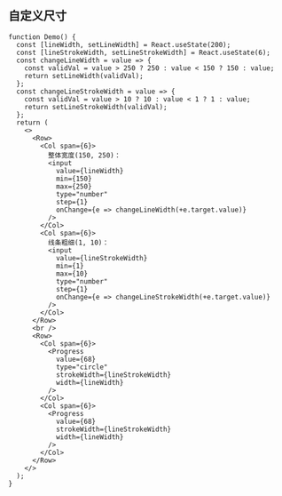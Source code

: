 ## 自定义尺寸

```tsx live=true
function Demo() {
  const [lineWidth, setLineWidth] = React.useState(200);
  const [lineStrokeWidth, setLineStrokeWidth] = React.useState(6);
  const changeLineWidth = value => {
    const validVal = value > 250 ? 250 : value < 150 ? 150 : value;
    return setLineWidth(validVal);
  };
  const changeLineStrokeWidth = value => {
    const validVal = value > 10 ? 10 : value < 1 ? 1 : value;
    return setLineStrokeWidth(validVal);
  };
  return (
    <>
      <Row>
        <Col span={6}>
          整体宽度(150, 250)：
          <input
            value={lineWidth}
            min={150}
            max={250}
            type="number"
            step={1}
            onChange={e => changeLineWidth(+e.target.value)}
          />
        </Col>
        <Col span={6}>
          线条粗细(1, 10)：
          <input
            value={lineStrokeWidth}
            min={1}
            max={10}
            type="number"
            step={1}
            onChange={e => changeLineStrokeWidth(+e.target.value)}
          />
        </Col>
      </Row>
      <br />
      <Row>
        <Col span={6}>
          <Progress
            value={68}
            type="circle"
            strokeWidth={lineStrokeWidth}
            width={lineWidth}
          />
        </Col>
        <Col span={6}>
          <Progress
            value={68}
            strokeWidth={lineStrokeWidth}
            width={lineWidth}
          />
        </Col>
      </Row>
    </>
  );
}
```
